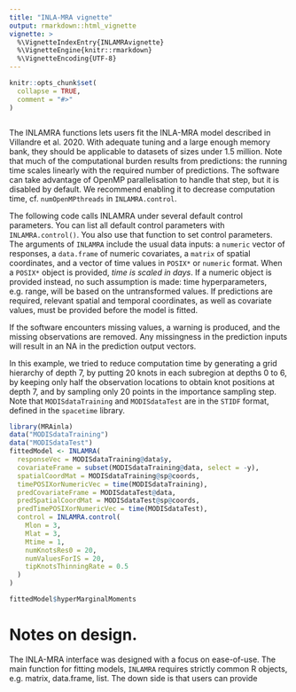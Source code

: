 ```yaml
---
title: "INLA-MRA vignette"
output: rmarkdown::html_vignette
vignette: >
  %\VignetteIndexEntry{INLAMRAvignette}
  %\VignetteEngine{knitr::rmarkdown}
  %\VignetteEncoding{UTF-8}
---
```


```r
knitr::opts_chunk$set(
  collapse = TRUE,
  comment = "#>"
)
```

```r
```

The INLAMRA functions lets users fit the INLA-MRA model described in Villandre et al. 2020. With adequate tuning and a large enough memory bank, they should  be applicable to datasets of sizes under 1.5 million. Note that much of the computational burden results from predictions: the running time scales linearly with the required number of predictions. The software can take advantage of OpenMP parallelisation to handle that step, but it is disabled by default. We recommend enabling it to decrease computation time, cf. `numOpenMPthreads` in `INLAMRA.control`. 

The following code calls INLAMRA under several default control parameters. You can list all default control parameters with `INLAMRA.control()`. You also use that function to set control parameters. The arguments of `INLAMRA` include the usual data inputs: a `numeric` vector of responses, a `data.frame` of numeric covariates, a `matrix` of spatial coordinates, and a vector of time values in `POSIX*` or `numeric` format. When a `POSIX*` object is provided, *time is scaled in days*. If a numeric object is provided instead, no such assumption is made: time hyperparameters, e.g. range, will be based on the untransformed values. If predictions are required, relevant spatial and temporal coordinates, as well as covariate values, must be provided before the model is fitted.

If the software encounters missing values, a warning is produced, and the missing observations are removed. Any missingness in the prediction inputs will result in an NA in the prediction output vectors. 

In this example, we tried to reduce computation time by generating a grid hierarchy of depth $7$, by putting $20$ knots in each subregion at depths $0$ to $6$, by keeping only half the observation locations to obtain knot positions at depth $7$, and by sampling only $20$ points in the importance sampling step. Note that `MODISdataTraining` and `MODISdataTest` are in the `STIDF` format, defined in the `spacetime` library.

```r
library(MRAinla)
data("MODISdataTraining")
data("MODISdataTest")
fittedModel <- INLAMRA(
  responseVec = MODISdataTraining@data$y,
  covariateFrame = subset(MODISdataTraining@data, select = -y),
  spatialCoordMat = MODISdataTraining@sp@coords,
  timePOSIXorNumericVec = time(MODISdataTraining),
  predCovariateFrame = MODISdataTest@data,
  predSpatialCoordMat = MODISdataTest@sp@coords,
  predTimePOSIXorNumericVec = time(MODISdataTest),
  control = INLAMRA.control(
    Mlon = 3,
    Mlat = 3,
    Mtime = 1,
    numKnotsRes0 = 20,
    numValuesForIS = 20,
    tipKnotsThinningRate = 0.5
  )
)

fittedModel$hyperMarginalMoments
```

# Notes on design. 
The INLA-MRA interface was designed with a focus on ease-of-use. The main function for fitting models, `INLAMRA` requires strictly common R objects, e.g. matrix, data.frame, list. The down side is that users can provide 
